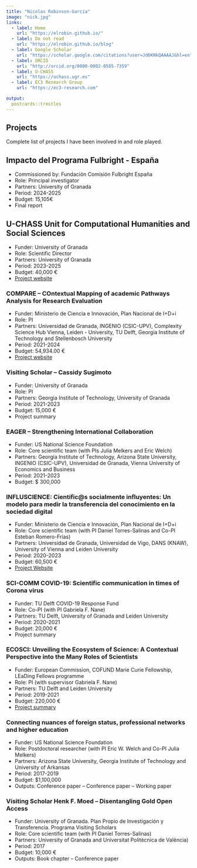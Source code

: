 ```yaml
---
title: "Nicolas Robinson-Garcia"
image: "nick.jpg"
links:
  - label: Home
    url: "https://elrobin.github.io/"
  - label: Do not read
    url: "https://elrobin.github.io/blog"
  - label: Google Scholar
    url: "https://scholar.google.com/citations?user=Jd6KNkQAAAAJ&hl=en"
  - label: ORCID
    url: "http://orcid.org/0000-0002-0585-7359"
  - label: U-CHASS
    url: "https://uchass.ugr.es"
  - label: EC3 Research Group
    url: "https://ec3-research.com" 

output:
  postcards::trestles
---
```


 
## Projects

Complete list of projects I have been involved in and role played.

## Impacto del Programa Fulbright - España
- Commissioned by: Fundación Comisión Fulbright España
- Role: Principal investigator
- Partners: University of Granada
- Period: 2024-2025
- Budget: 15,105€
- Final report

## U-CHASS Unit for Computational Humanities and Social Sciences
- Funder: University of Granada
- Role: Scientific Director
- Partners: University of Granada
- Period: 2023-2025
- Budget: 40,000 €
- [Project website](https://uchass.ugr.es)

### COMPARE – COntextual Mapping of academic Pathways Analysis for Research Evaluation
- Funder: Ministerio de Ciencia e Innovación, Plan Nacional de I+D+i
- Role: PI
- Partners: Universidad de Granada, INGENIO (CSIC-UPV), Complexity Science Hub Vienna, Leiden - University, TU Delft, Georgia Institute of Technology and Stellenbosch University
- Period: 2021-2024
- Budget: 54,934.00 €
- [Project website](https://compare-project.eu)

### Visiting Scholar – Cassidy Sugimoto
- Funder: University of Granada
- Role: PI
- Partners: Georgia Institute of Technology, University of Granada
- Period: 2021-2023
- Budget: 15,000 €
- Project summary

### EAGER – Strengthening International Collaboration
- Funder: US National Science Foundation
- Role: Core scientific team (with PIs Julia Melkers and Eric Welch)
- Partners: Georgia Institute of Technology, Arizona State University, INGENIO (CSIC-UPV), Universidad de Granada, Vienna University of Economics and Business
- Period: 2021-2023
- Budget: $ 300,000

### INFLUSCIENCE: Científic@s socialmente influyentes: Un modelo para medir la transferencia del conocimiento en la sociedad digital
- Funder: Ministerio de Ciencia e Innovación, Plan Nacional de I+D+i
- Role: Core scientific team (with PI Daniel Torres-Salinas and Co-PI Esteban Romero-Frías)
- Partners: Universidad de Granada, Universidad de Vigo, DANS (KNAW), University of Vienna and Leiden University
- Period: 2020-2023
- Budget: 60,500 €
- [Project Website](https://influscience.eu)

### SCI-COMM COVID-19: Scientific communication in times of Corona virus
- Funder: TU Delft COVID-19 Response Fund
- Role: Co-PI (with PI Gabriela F. Nane)
- Partners: TU Delft, University of Granada and Leiden University
- Period: 2020-2021
- Budget: 20,000 €
- Project summary

### ECOSCI: Unveiling the Ecosystem of Science: A Contextual Perspective into the Many Roles of Scientists
- Funder: European Commission, COFUND Marie Curie Fellowship, LEaDing Fellows programme
- Role: PI (with supervisor Gabriela F. Nane)
- Partners: TU Delft and Leiden University
- Period: 2019-2021
- Budget: 220,000 €
- [Project summary](ecosci.html)

### Connecting nuances of foreign status, professional networks and higher education
- Funder: US National Science Foundation
- Role: Postdoctoral researcher (with PI Eric W. Welch and Co-PI Julia Melkers)
- Partners: Arizona State University, Georgia Institute of Technology and University of Arkansas
- Period: 2017-2019
- Budget: $1,100,000
- Outputs: Conference paper – Conference paper – Working paper

### Visiting Scholar Henk F. Moed – Disentangling Gold Open Access
- Funder: University of Granada. Plan Propio de Investigación y Transferencia. Programa Visiting Scholars
- Role: Core scientific team (with PI Daniel Torres-Salinas)
- Partners: University of Granada and Universitat Politècnica de València)
- Period: 2017
- Budget: 10,000 €
- Outputs: Book chapter – Conference paper
